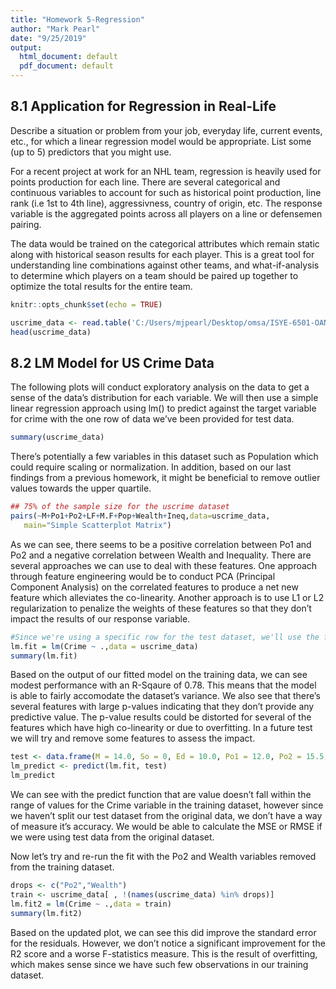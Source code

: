 ```yaml
---
title: "Homework 5-Regression"
author: "Mark Pearl"
date: "9/25/2019"
output:
  html_document: default
  pdf_document: default
---
```


## 8.1 Application for Regression in Real-Life

Describe a situation or problem from your job, everyday life, current events, etc., for which a linear
regression model would be appropriate. List some (up to 5) predictors that you might use.

For a recent project at work for an NHL team, regression is heavily used for points production for each line. There are several categorical and continuous variables to account for such as historical point production, line rank (i.e 1st to 4th line), aggressivness, country of origin, etc. The response variable is the aggregated points across all players on a line or defensemen pairing.

The data would be trained on the categorical attributes which remain static along with historical season results for each player. This is a great tool for understanding line combinations against other teams, and what-if-analysis to determine which players on a team should be paired up together to optimize the total results for the entire team.


```r
knitr::opts_chunk$set(echo = TRUE)
```

```r
uscrime_data <- read.table('C:/Users/mjpearl/Desktop/omsa/ISYE-6501-OAN/hw5/data/uscrime.txt',header = TRUE, stringsAsFactors = FALSE)
head(uscrime_data)
```

## 8.2 LM Model for US Crime Data
The following plots will conduct exploratory analysis on the data to get a sense of the data's distribution for each variable. We will then use a simple linear regression approach using lm() to predict against the target variable for crime with the one row of data we've been provided for test data.

```r
summary(uscrime_data)
```
There's potentially a few variables in this dataset such as Population which could require scaling or normalization. In addition, based on our last findings from a previous homework, it might be beneficial to remove outlier values towards the upper quartile.

```r
## 75% of the sample size for the uscrime dataset
pairs(~M+Po1+Po2+LF+M.F+Pop+Wealth+Ineq,data=uscrime_data,
   main="Simple Scatterplot Matrix")
```

As we can see, there seems to be a positive correlation between Po1 and Po2 and a negative correlation between Wealth and Inequality. There are several approaches we can use to deal with these features. One approach through feature engineering would be to conduct PCA (Principal Component Analysis) on the correlated features to produce a net new feature which alleviates the co-linearity. Another approach is to use L1 or L2 regularization to penalize the weights of these features so that they don't impact the results of our response variable.

```r
#Since we're using a specific row for the test dataset, we'll use the full output to train the model  
lm.fit = lm(Crime ~ .,data = uscrime_data)
summary(lm.fit)
```
Based on the output of our fitted model on the training data, we can see modest performance with an R-Sqaure of 0.78. This means that the model is able to fairly accomodate the dataset's variance. We also see that there's several features with large p-values indicating that they don't provide any predictive value. The p-value results could be distorted for several of the features which have high co-linearity or due to overfitting. In a future test we will try and remove some features to assess the impact. 

```r
test <- data.frame(M = 14.0, So = 0, Ed = 10.0, Po1 = 12.0, Po2 = 15.5, LF = 0.640, M.F = 94.0, Pop = 150, NW = 1.1, U1 = 0.120, U2 = 3.6, Wealth = 3200, Ineq = 20.1, Prob = 0.04, Time = 39.0)
lm_predict <- predict(lm.fit, test)
lm_predict
```
We can see with the predict function that are value doesn't fall within the range of values for the Crime variable in the training dataset, however since we haven't split our test dataset from the original data, we don't have a way of measure it's accuracy. We would be able to calculate the MSE or RMSE if we were using test data from the original dataset.  

Now let's try and re-run the fit with the Po2 and Wealth variables removed from the training dataset. 

```r
drops <- c("Po2","Wealth")
train <- uscrime_data[ , !(names(uscrime_data) %in% drops)]
lm.fit2 = lm(Crime ~ .,data = train)
summary(lm.fit2)
```
Based on the updated plot, we can see this did improve the standard error for the residuals. However, we don't notice a significant improvement for the R2 score and a worse F-statistics measure. This is the result of overfitting, which makes sense since we have such few observations in our training dataset.